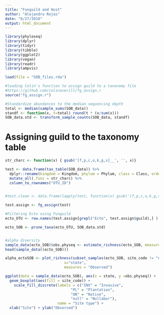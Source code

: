 ```yaml
---
title: "Funguild and Host"
author: "Alejandro Rojas"
date: "6/27/2018"
output: html_document
---
```


```r
library(phyloseq)
library(dplyr)
library(tidyr)
library(tibble)
library(ggplot2)
library(vegan)
library(readr)
library(ampvis)

load(file = "SOB_files.rda")

#loading Colin's function to assign guild to a taxonomy file
#https://github.com/colinaverill/fg_assign.r
source("fg_assign.r")
```

```r
#Standardize abundances to the median sequencing depth
total <- median(sample_sums(SOB_data))
standf <- function(x, t=total) round(t * (x/sum(x)))
SOB_data.std <- transform_sample_counts(SOB_data, standf)
```


# Assigning guild to the taxonomy table

```r
str_charc <- function(x) { gsub('[f,p,c,o,k,g,s]__', '', x)}

test <- data.frame(tax_table(SOB_data)) %>% 
  dplyr::rename(kingdom = Kingdom, phylum = Phylum, class = Class, order = Order, family = Family, genus = Genus, species = Species) %>% rownames_to_column( var = "OTU_ID") %>%
  mutate_all(.funs = str_charc) %>%
  column_to_rownames("OTU_ID")


#test.clean <- data.frame(lapply(test, function(x) gsub('[f,p,c,o,k,g,s]__', '', x)))
                    
test.assign <- fg_assign(test)

```


```r

#Filtering Ecto using Funguild
ecto_OTU <- row.names(test.assign[grepl("Ecto", test.assign$guild),] )

ecto_SOB <- prune_taxa(ecto_OTU, SOB_data.std)


#alpha diversity
sample_data(ecto_SOB)$obs.physeq <- estimate_richness(ecto_SOB, measures = "Observed") 
head(sample_data((ecto_SOB)))

alpha_ectoSOB <- plot_richness(subset_samples(ecto_SOB, site_code != "null"),
                           x="state", 
                           measures = "Observed")

ggplot(data = sample_data(ecto_SOB), aes(x = state, y =obs.physeq)) +
  geom_boxplot(aes(fill = site_code)) + 
    scale_fill_discrete(labels = c("INV" = "Invasive", 
                              "PL" = "Plantation",
                              "UN" = "Native",
                              "null" = "Nullabor"),
                        name = "Site type") +
  xlab("Site") + ylab("Observed")
```

